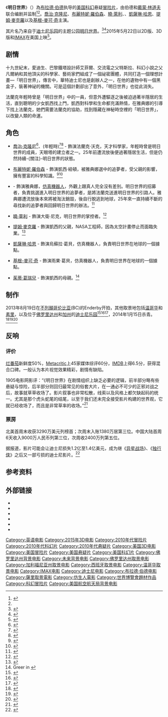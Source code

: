 {{not|明日的世界 (电影)}}
{{noteTA
|G1=Show
}}
{{Infobox film
| name           = 明日世界
| original_name  = {{lang|en|Tomorrowland}}
| image          = Tomorrowland_poster.jpg
| caption        = 电影海报
| director       = [[布萊德·博德|布萊德·博德]]
| producer       = {{Plainlist|
* [[布萊德·博德|布萊德·博德]]
* [[戴蒙·林道夫|戴蒙·林道夫]]
* [[傑佛瑞·切爾諾夫|傑佛瑞·切爾諾夫]]
}}
| screenplay     = {{Plainlist|
* [[戴蒙·林道夫|戴蒙·林道夫]]
* [[布萊德·博德|布萊德·博德]]
}}
| story          = {{Plainlist|
* [[戴蒙·林道夫|戴蒙·林道夫]]
* [[布萊德·博德|布萊德·博德]]
* [[傑夫·詹森|傑夫·詹森]]
}}
| starring       = {{Plainlist|
* [[喬治·克隆尼|喬治·克隆尼]]
* [[曉·萊利|曉·萊利]]
* [[布麗特妮·羅伯森|布麗特妮·羅伯森]]
* {{link-en|拉菲·卡西迪|Raffey Cassidy}}
* [[提姆·麥克羅|提姆·麥克羅]]
* [[凱薩琳·哈恩|凱薩琳·哈恩]]
* [[基根-麥可·奇|基根-麥可·奇]]
}}
| music          = [[迈克·吉亚奇诺|迈克·吉亚奇诺]]
| cinematography = [[克劳迪奥·米兰达|克劳迪奥·米兰达]]
| editing        = {{link-en|華特·默奇|Walter Murch}}
| studio         = [[华特迪士尼影片|华特迪士尼影片]]
| distributor    = [[華特迪士尼影業|華特迪士尼影業]]
| released       = {{flagicon|香港}}{{flagicon|澳門}}{{flagicon|新加坡}}{{flagicon|馬來西亞}}2015年5月21日<br>{{flagicon|美國}}{{flagicon|台灣}}{{flagicon|越南}}2015年5月22日<br>{{flagicon|中國}}2015年5月26日<br>{{flagicon|大韓民國}}2015年5月28日<br>{{flagicon|日本}}2015年6月6日
| runtime        = 130分鐘<!--Theatrical runtime: 129:52--><ref>{{cite web | url=http://www.bbfc.co.uk/releases/tomorrowland-world-beyond-film | title=''TOMORROWLAND: A WORLD BEYOND'' (12A) | work=[[British_Board_of_Film_Classification|British Board of Film Classification]] | date=May 7, 2015 | accessdate=May 7, 2015 | archive-date=2015-05-18 | archive-url=https://web.archive.org/web/20150518072714/http://www.bbfc.co.uk/releases/tomorrowland-world-beyond-film | dead-url=no }}</ref><ref>{{cite web |url=https://www.amctheatres.com/movies/tomorrowland |title=Tomorrowland |publisher=AMC Theatres |date=2014-10-08 |accessdate=2015-05-06 |archive-date=2015-05-18 |archive-url=https://web.archive.org/web/20150518065631/https://www.amctheatres.com/movies/tomorrowland |dead-url=no }}</ref>
| country        = {{USA}}
| language       = 英语
| budget         = $1.9億美元<ref name="A2">{{cite web|url=http://www.hollywoodreporter.com/news/summer-box-office-whats-behind-790318|title=Summer Box Office: What's Behind Warner Bros.' Risky Move to Release Nine Movies|author=Pamela McClintock|work=''[[The_Hollywood_Reporter|The Hollywood Reporter]]''|publisher=([[Prometheus_Global_Media|Prometheus Global Media]])|date=April 21, 2015|accessdate=April 21, 2015|archive-date=2015-07-02|archive-url=https://web.archive.org/web/20150702112706/http://www.hollywoodreporter.com/news/summer-box-office-whats-behind-790318|dead-url=no}}</ref>
| gross          = $2.09億美元
}}
《'''明日世界'''》（{{lang-en|'''''Tomorrowland'''''}}）為[[布拉德·伯德|布拉德·伯德]]执导的[[美国|美国]][[科幻片|科幻]]悬疑[[冒险片|冒险片]]，由伯德和[[戴蒙·林道夫|戴蒙·林道夫]]联合编剧并监制<ref name=Deadline1>{{cite news|last=Fleming Jr.|first=Mike|title=‘Lost’s Damon Lindelof Makes 7-Figure Disney Deal To Write Secret Sci-Fi Feature|url=http://www.deadline.com/2011/06/losts-damon-lindelof-makes-7-figure-disney-deal-to-write-secret-sci-fi-feature/|accessdate=January 29, 2013|newspaper=Deadline|date=June 9, 2011|archive-date=2014-08-02|archive-url=https://web.archive.org/web/20140802155248/http://www.deadline.com/2011/06/losts-damon-lindelof-makes-7-figure-disney-deal-to-write-secret-sci-fi-feature/|dead-url=no}}</ref><ref name=EW1/>。[[喬治·克隆尼|喬治·克隆尼]]、[[布麗特妮·羅伯森|布麗特妮·羅伯森]]、[[曉·萊利|曉·萊利]]、{{link-en|拉菲·卡西迪|Raffey Cassidy}}、[[凱薩琳·哈恩|凱薩琳·哈恩]]、[[提姆·麥克羅|提姆·麥克羅]]以及[[基根-麥可·奇|基根-麥可·奇]]主演。

其片名乃来自于[[迪士尼乐园|迪士尼乐园]]的主题公园[[明日世界|明日世界]]。<ref name=EW1>{{cite news|last=Breznican|first=Anthony|title=Disney's mysterious '1952' movie has a new name ... 'Tomorrowland' -- EXCLUSIVE|url=http://insidemovies.ew.com/2013/01/28/disneys-1952-is-tomorrowland/|accessdate=January 29, 2013|newspaper=Entertainment Weekly|date=January 28, 2013|archive-date=2013-01-30|archive-url=https://web.archive.org/web/20130130034026/http://insidemovies.ew.com/2013/01/28/disneys-1952-is-tomorrowland/|dead-url=no}}</ref><ref name=OCR1>{{cite news|last=Tully|first=Sarah|title=Is 'Tomorrowland' movie tied to Disneyland area?|url=http://www.ocregister.com/news/movie-409540-disney-tomorrowland.html|accessdate=January 29, 2013|newspaper=Orange County Regsiter|date=January 28, 2013|archive-date=2013-02-01|archive-url=https://web.archive.org/web/20130201023957/http://www.ocregister.com/news/movie-409540-disney-tomorrowland.html|dead-url=no}}</ref>2015年5月22日以2D版、3D版和[[IMAX|IMAX]]在美国上映<ref>{{cite news|last=Breznican|first=Anthony|title='Star Wars: Episode VII': Release set for December 18, 2015 -- BREAKING|url=http://insidemovies.ew.com/2013/11/07/star-wars-episode-vii-release-set-for-december-18-2015-breaking/|accessdate=November 7, 2013|newspaper=Entertainment Weekly|date=November 7, 2013|archive-date=2014-08-27|archive-url=https://web.archive.org/web/20140827230712/http://insidemovies.ew.com/2013/11/07/star-wars-episode-vii-release-set-for-december-18-2015-breaking/|dead-url=no}}</ref>。

==剧情==
十九世紀末，愛迪生、巴黎鐵塔設計師艾菲爾、交流電之父特斯拉、科幻小說之父凡爾納和其他頂尖的科學家、藝術家們組成了一個祕密團體，共同打造一個理想計畫—「明日世界」，傳言中，華特迪士尼也是創辦人之一，在他的遺物中有一個黑盒子，裝著神祕的機關。可是這個計劃卻出了意外，「明日世界」也從此消失。

法蘭克年輕時曾是「明日世界」中的一員，但意外遭驅逐之後被迫過著半隱居的生活，直到聰明的少女凱西找上門，凱西對科學和生命都充滿熱情，在雅典娜的引導下找上法蘭克，她們需要法蘭克的協助，找到隱藏在神秘時空裡的「明日世界」，以改變人類的命運。

==角色==
* [[喬治·克隆尼|喬治·克隆尼]]<ref name="indiewire">{{cite web|url=http://blogs.indiewire.com/theplaylist/have-the-secrets-of-brad-bird-damon-lindelofs-tomorrowland-been-revealed-20130303|title=Reported Details Of Brad Bird & Damon Lindelof's 'Tomorrowland' Promise Interdimensional Travel, Teenage Girls & Pre-Pubescent Robots|first=Edward|last=Davis|date=March 3, 2013|publisher=indiewire.com|accessdate=March 3, 2013|archive-url=https://web.archive.org/web/20141020231052/http://blogs.indiewire.com/theplaylist/have-the-secrets-of-brad-bird-damon-lindelofs-tomorrowland-been-revealed-20130303|archive-date=2014-10-20|dead-url=yes}}</ref>、{{link-en|湯瑪士·羅賓森 (演員)|Thomas Robinson (actor)|湯瑪士·羅賓森}}(年輕時)<ref>{{cite web|url=http://yvrshoots.com/2013/08/shoot-tomorrowland-films-young.html#.Uu4RorSUM58|title=SHOOT: TOMORROWLAND Films Boy Inventor (Thomas Robinson) at UBC’s 1964 New York World’s Fair Set – Updated|date=August 8, 2013|publisher=yvrshoots.com|accessdate=February 2, 2014|archive-date=2014-10-16|archive-url=https://web.archive.org/web/20141016055023/http://yvrshoots.com/2013/08/shoot-tomorrowland-films-young.html#.Uu4RorSUM58|dead-url=no}}</ref><ref>{{cite web|url=http://www.hollywoodreporter.com/heat-vision/casting-call-tomorrowland-transcendence-add-524733|title=Casting Call: 'Tomorrowland,' 'Transcendence' Add Actors|author=Borys Kit|date=2013-05-17|work=The Hollywood Reporter|accessdate=2014-10-17|archive-date=2013-05-23|archive-url=https://www.webcitation.org/6Gp3iBPQW?url=http://www.hollywoodreporter.com/heat-vision/casting-call-tomorrowland-transcendence-add-524733|dead-url=no}}</ref> - 飾演法蘭克·沃克，天才科學家，年輕時曾是明日世界的成員，天眼塔的建立者之一。25年前遭流放後便過著隱居生活，但是仍然持續-{關注}-明日世界的狀態。

* [[布麗特妮·羅伯森|布麗特妮·羅伯森]] - 飾演凱西·紐頓，被雅典娜選中的追夢者，受父親的影響，擁有豐富的科學知識。<ref name="COLLIDER.com">{{cite web|url=http://collider.com/tomorrowland-movie-synopsis/|title=Have The Secrets Of Brad Bird and Damon Lindelof’s TOMORROWLAND Been Revealed?|first=Ben|last=Umstead|date=March 3, 2013|publisher=collider.com|accessdate=March 3, 2013|archive-date=2013-03-04|archive-url=https://web.archive.org/web/20130304235914/http://collider.com/tomorrowland-movie-synopsis/|dead-url=no}}</ref><ref>{{cite web |url=https://twitter.com/DisneyD23/statuses/357980849439916033 |title=Disney 23's Twitter |publisher=Twitter.com |date=July 18, 2013 |accessdate=May 12, 2014 |archive-date=2014-01-22 |archive-url=https://web.archive.org/web/20140122194340/https://twitter.com/DisneyD23/statuses/357980849439916033 |dead-url=no }}</ref>

* {{link-en|拉菲·卡西迪|Raffey Cassidy}} - 飾演雅典娜，[[仿真機器人|仿真機器人]]，外觀上跟真人完全沒有差別。明日世界的招募者，負責挑選進入明日世界的追夢者，是將法蘭克送進明日世界的引路人。雅典娜遭流放後本來將被淘汰銷毀，後自行脫逃到地球，25年來一直持續不斷的尋找新的追夢者與回歸明日世界的辦法。<ref>{{cite news|last=Kit|first=Borys|title=George Clooney's 'Tomorrowland' Finds Its Robot Child ( Exclusive)|url=http://www.hollywoodreporter.com/heat-vision/george-clooneys-tomorrowland-finds-robot-442222|accessdate=April 18, 2013|newspaper=The Hollywood Reporter|date=April 18, 2013|archive-date=2014-10-16|archive-url=https://web.archive.org/web/20141016130242/http://www.hollywoodreporter.com/heat-vision/george-clooneys-tomorrowland-finds-robot-442222|dead-url=no}}</ref>

* [[曉·萊利|曉·萊利]] - 飾演大衛·尼克，明日世界的掌控者。<ref name="io9">{{cite web|url=http://io9.com/5988178/leaked-plot-to-brad-birds-tomorrowland-sounds-like-disneys-brave-new-world|title=Leaked plot to Brad Bird’s Tomorrowland sounds like Disney’s Brave New World|first=Meredith|last=Woerner|date=March 3, 2013|publisher=io9.com|accessdate=March 3, 2013|archive-date=2015-03-09|archive-url=https://web.archive.org/web/20150309052337/http://io9.com/5988178/leaked-plot-to-brad-birds-tomorrowland-sounds-like-disneys-brave-new-world|dead-url=no}}</ref>

* [[提姆·麥克羅|提姆·麥克羅]] - 飾演凱西的父親，NASA工程師，因為太空計畫停止而面臨失業。<ref>{{cite web |url=http://www.billboard.com/articles/columns/the-615/5719374/tim-mcgraw-preps-new-music-tomorrowland-movie-and-faith-hills |title=Tim McGraw Preps New Music, 'Tomorrowland' Movie and Faith Hill's Comeback |publisher=Billboard |date= |accessdate=March 31, 2014 |archive-date=2014-09-15 |archive-url=https://web.archive.org/web/20140915022716/http://www.billboard.com/articles/columns/the-615/5719374/tim-mcgraw-preps-new-music-tomorrowland-movie-and-faith-hills |dead-url=no }}</ref>

* [[凱薩琳·哈恩|凱薩琳·哈恩]] - 飾演烏蘇拉·葛貝，仿真機器人，負責明日世界在地球的一個據點。

* [[基根-麥可·奇|基根-麥可·奇]] - 飾演雨果·葛貝，仿真機器人，負責明日世界在地球的一個據點。

* [[茱蒂·葛瑞兒|茱蒂·葛瑞兒]] - 飾演凱西的母親。<ref>Greer in {{cite news|last=Philbrick|first=Jami|title=IAR Exclusive Interview: Judy Greer Talks 'Ant-Man,' 'Jurassic World,' 'Tomorrowland' and 'Untitled Planet of the Apes 3'|url=http://www.iamrogue.com/news/interviews/item/11983-iar-exclusive-interview-judy-greer-talks-ant-man-jurassic-world-tomorrowland-and-untitled-planet-of-the-apes-3.html|accessdate=September 26, 2014|publisher=IAmRogue.com|date=September 5, 2014|quote=I left shooting'' Dawn of the Planet of the Apes'' to shoot ''Tomorrowland'' so it was two huge movies back to back. It was a little overwhelming.|archive-url=https://web.archive.org/web/20140914154925/http://www.iamrogue.com/news/interviews/item/11983-iar-exclusive-interview-judy-greer-talks-ant-man-jurassic-world-tomorrowland-and-untitled-planet-of-the-apes-3.html|archive-date=2014-09-14|dead-url=yes}}</ref>

== 制作 ==
2013年8月19日在[[不列顛哥伦比亚|不列顛哥伦比亚]](BC)的Enderby开拍，其他取景地包括[[温哥华|温哥华]]和[[素里|素里]]，以及位于[[佛罗里达州|佛罗里达州]]和[[加州|加州]]的[[迪士尼乐园|迪士尼乐园]]<ref>{{cite news|last=Boedeker|first=Hal|title=George Clooney movie hopping Carousel of Progress|url=http://www.orlandosentinel.com/entertainment/blogs/tv-guy/os-george-clooney-movie-features-carousel-of-progress-20131114,0,4658624.post|accessdate=February 4, 2014|newspaper=Orlando Sentinel|date=November 14, 2014|archive-date=2014-01-16|archive-url=https://web.archive.org/web/20140116064607/http://www.orlandosentinel.com/entertainment/blogs/tv-guy/os-george-clooney-movie-features-carousel-of-progress-20131114,0,4658624.post|dead-url=no}}</ref><ref>{{cite web |url=https://twitter.com/BradBirdA113/status/431292770985467904 |title=Twitter / BradBirdA113: Completed filming TOMORROWLAND |publisher=Twitter.com |date=February 5, 2014 |accessdate=March 31, 2014 |archive-date=2014-04-10 |archive-url=https://web.archive.org/web/20140410092718/https://twitter.com/BradBirdA113/status/431292770985467904 |dead-url=no }}</ref><ref>{{cite news|last=Leal|first=Fermin|title='Tomorrowland' filming at Disneyland, but Clooney won't be there|url=http://www.ocregister.com/articles/park-600088-world-small.html|accessdate=February 4, 2014|newspaper=Orange County Register|date=February 3, 2014|archive-date=2014-02-21|archive-url=https://web.archive.org/web/20140221174044/http://www.ocregister.com/articles/park-600088-world-small.html|dead-url=no}}</ref>，2014年1月15日杀青。<ref>{{cite news|last=Breznican|first=Anthony|title='Tomorrowland': Disney teases plot points as George Clooney film gets underway|url=http://insidemovies.ew.com/2013/08/26/tomorrowland-disney-offers-a-few-plot-points-as-filming-gets-underway/|accessdate=August 26, 2013|newspaper=Entertainment Weekly|date=August 26, 2013|archive-date=2014-11-30|archive-url=https://web.archive.org/web/20141130214026/http://insidemovies.ew.com/2013/08/26/tomorrowland-disney-offers-a-few-plot-points-as-filming-gets-underway/|dead-url=no}}</ref><ref name="Shooting">{{cite web|url=http://vancityfilming.com/tomorrowland-prepping-at-ubc/|title=Tomorrowland Prepping at UBC|last=Glassford|first=Bob|date=August 2, 2013|accessdate=August 4, 2013|archive-url=https://web.archive.org/web/20141018120437/http://vancityfilming.com/tomorrowland-prepping-at-ubc/|archive-date=2014-10-18|dead-url=yes}}</ref><ref>{{cite web |url=http://yvrshoots.com/2013/08/your-shoot-tomorrowlands1964-new-york-worlds-fair-set-at-the-university-of-british-columbia.html |title=TOMORROWLAND’s 1964 New York World’s Fair Set at UBC (University of British Columbia) |last=yvrshoots |accessdate=May 12, 2014 |archive-url=https://web.archive.org/web/20150715125513/http://yvrshoots.com/2013/08/your-shoot-tomorrowlands1964-new-york-worlds-fair-set-at-the-university-of-british-columbia.html |archive-date=2015-07-15 |dead-url=yes }}</ref>

== 反响 ==
=== 评价 ===
[[烂番茄|烂番茄]]新鲜度50%，[[Metacritic|Metacritic]]上45家媒体综评60分，[[IMDB|IMDB]]上得6.5分，获得混合口碑。一般认为本片视觉效果精彩，剧情有缺陷。

1905电影网影评：“《明日世界》在剧情组织上缺乏必要的逻辑，前半部分略有些悬疑与惊险，后半部分则回归最常见的俗套大片，在一通必不可少的正邪对战之后，故事就草草收场了。影片叙事也非常松散，线索以及风格上都欠缺起码的统一。尤其是那个虎头蛇尾的结尾，以至于我们还未完全接受影片构建的世界观，它就已经收场了，而且是非常草率的收场。”<ref>{{cite web|url=http://www.1905.com/news/20150527/895031.shtml#p1|title=评《明日世界》：耗资巨大的迪士尼公园宣传片|publisher=|accessdate=2015-05-27|archive-date=2015-05-27|archive-url=https://web.archive.org/web/20150527205609/http://www.1905.com/news/20150527/895031.shtml#p1|dead-url=no}}</ref>

=== 票房 ===
北美首周末收获3290万美元列榜首；次周末入账1380万居第三位。中国大陆首周6天收入9000万人民币列第三位，次周收2400万列第五位。

据报道，影片可能会让迪士尼损失1.2亿至1.4亿美元，成为继《[[异星战场|异星战场]]》、《[[独行侠|独行侠]]》之后又一部亏损的迪士尼影片。<ref >{{cite web |url=http://www.1905.com/news/20150611/900207.shtml |language= |title=《明日世界》全球票房惨淡 迪士尼损失超1亿美元 |publisher=新浪娱乐 |date=2015-06-11 |accessdate= |archive-url=https://web.archive.org/web/20150616000935/http://www.1905.com/news/20150611/900207.shtml |archive-date=2015-06-16 |dead-url=yes }}</ref>

{{start box}}
{{succession prize box|《[[完美音调2|歌喉讚2]]》|《[[末日崩塌|加州大地震]]》|{{flagicon|US}}[[2015年美國週末票房冠軍|2015年美國週末票房冠軍]]|第21周}}
{{end box}}

==参考资料==
{{reflist|2}}

==外部链接==
*{{IMDb title|1964418|Tomorrowland}}
* {{douban|id=6873042}}
*{{mojo title|1952}}
*{{rotten-tomatoes|tomorrowland_2015}}
*{{metacritic|tomorrowland}}
*{{Allmovie title|564594}}

{{布萊德·博德}}

{{DEFAULTSORT:Tomorrowland}}
[[Category:英语电影|Category:英语电影]]
[[Category:2015年3D电影|Category:2015年3D电影]]
[[Category:2010年代冒险片|Category:2010年代冒险片]]
[[Category:2010年代科幻片|Category:2010年代科幻片]]
[[Category:2010年代悬疑片|Category:2010年代悬疑片]]
[[Category:美国3D电影|Category:美国3D电影]]
[[Category:美国冒险片|Category:美国冒险片]]
[[Category:美国悬疑片|Category:美国悬疑片]]
[[Category:美国科幻片|Category:美国科幻片]]
[[Category:佛罗里达州背景电影|Category:佛罗里达州背景电影]]
[[Category:未来背景电影|Category:未来背景电影]]
[[Category:佛罗里达州取景电影|Category:佛罗里达州取景电影]]
[[Category:加利福尼亚州取景电影|Category:加利福尼亚州取景电影]]
[[Category:西班牙取景电影|Category:西班牙取景电影]]
[[Category:温哥华取景电影|Category:温哥华取景电影]]
[[Category:IMAX电影|Category:IMAX电影]]
[[Category:迪士尼电影|Category:迪士尼电影]]
[[Category:布拉德·伯德电影|Category:布拉德·伯德电影]]
[[Category:薩里取景電影|Category:薩里取景電影]]
[[Category:仿生人電影|Category:仿生人電影]]
[[Category:世界博覽會題材作品|Category:世界博覽會題材作品]]
[[Category:科幻冒险片|Category:科幻冒险片]]
[[Category:美国航空航天局背景电影|Category:美国航空航天局背景电影]]